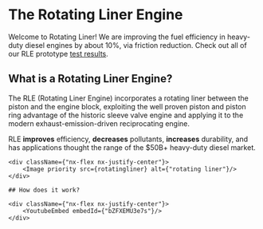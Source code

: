# The Rotating Liner Engine

Welcome to Rotating Liner! We are improving the fuel efficiency in heavy-duty diesel engines by about 10%, via friction reduction.  Check out all of our RLE prototype [test results](/prototype/highlights).


## What is a Rotating Liner Engine?

The RLE (Rotating Liner Engine) incorporates a rotating liner between the piston and the engine block, exploiting the well proven piston and piston ring advantage of the historic sleeve valve engine and applying it to the modern exhaust-emission-driven reciprocating engine.

RLE **improves** efficiency, **decreases** pollutants, **increases** durability, and has applications thought the range of the $50B+ heavy-duty diesel market.



<div className={"nx-w-full nx-flex nx-flex-col nx-pt-6"}>

    <div className={"nx-flex nx-justify-center"}>
        <Image priority src={rotatingliner} alt={"rotating liner"}/>
    </div>

    ## How does it work?

    <div className={"nx-flex nx-justify-center"}>
        <YoutubeEmbed embedId={"bZFXEMU3e7s"}/>
    </div>
</div>

